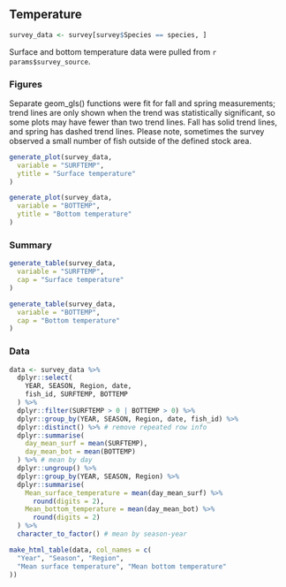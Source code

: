 ## Temperature

```r
survey_data <- survey[survey$Species == species, ]
```

Surface and bottom temperature data were pulled from ``r params$survey_source``. 

### Figures

Separate geom_gls() functions were fit for fall and spring measurements; trend lines are only shown when the trend was statistically significant, so some plots may have fewer than two trend lines. Fall has solid trend lines, and spring has dashed trend lines. Please note, sometimes the survey observed a small number of fish outside of the defined stock area.
```r
generate_plot(survey_data,
  variable = "SURFTEMP",
  ytitle = "Surface temperature"
)

generate_plot(survey_data,
  variable = "BOTTEMP",
  ytitle = "Bottom temperature"
)
```

### Summary
```r
generate_table(survey_data,
  variable = "SURFTEMP",
  cap = "Surface temperature"
)

generate_table(survey_data,
  variable = "BOTTEMP",
  cap = "Bottom temperature"
)
```

### Data
```r
data <- survey_data %>%
  dplyr::select(
    YEAR, SEASON, Region, date,
    fish_id, SURFTEMP, BOTTEMP
  ) %>%
  dplyr::filter(SURFTEMP > 0 | BOTTEMP > 0) %>%
  dplyr::group_by(YEAR, SEASON, Region, date, fish_id) %>%
  dplyr::distinct() %>% # remove repeated row info
  dplyr::summarise(
    day_mean_surf = mean(SURFTEMP),
    day_mean_bot = mean(BOTTEMP)
  ) %>% # mean by day
  dplyr::ungroup() %>%
  dplyr::group_by(YEAR, SEASON, Region) %>%
  dplyr::summarise(
    Mean_surface_temperature = mean(day_mean_surf) %>%
      round(digits = 2),
    Mean_bottom_temperature = mean(day_mean_bot) %>%
      round(digits = 2)
  ) %>%
  character_to_factor() # mean by season-year

make_html_table(data, col_names = c(
  "Year", "Season", "Region",
  "Mean surface temperature", "Mean bottom temperature"
))
```
